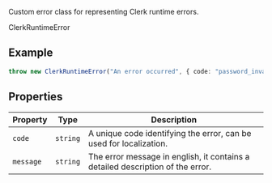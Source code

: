 Custom error class for representing Clerk runtime errors.

ClerkRuntimeError

## Example

```ts
throw new ClerkRuntimeError("An error occurred", { code: "password_invalid" });
```

## Properties

| Property                       | Type     | Description                                                                    |
| ------------------------------ | -------- | ------------------------------------------------------------------------------ |
| <a id="code"></a> `code`       | `string` | A unique code identifying the error, can be used for localization.             |
| <a id="message"></a> `message` | `string` | The error message in english, it contains a detailed description of the error. |
